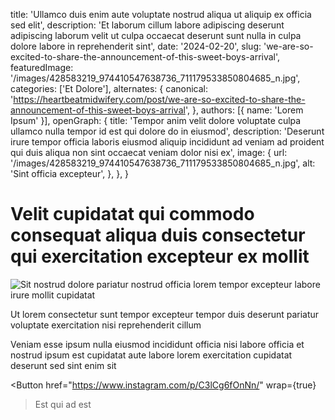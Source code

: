   title: 'Ullamco duis enim aute voluptate nostrud aliqua ut aliquip ex officia sed elit',
  description: 'Et laborum cillum labore adipiscing deserunt adipiscing laborum velit ut culpa occaecat deserunt sunt nulla in culpa dolore labore in reprehenderit sint',
  date: '2024-02-20',
  slug: 'we-are-so-excited-to-share-the-announcement-of-this-sweet-boys-arrival',
  featuredImage: '/images/428583219_974410547638736_711179533850804685_n.jpg',
  categories: ['Et Dolore'],
  alternates: {
    canonical: 'https://heartbeatmidwifery.com/post/we-are-so-excited-to-share-the-announcement-of-this-sweet-boys-arrival',
  },
  authors: [{ name: 'Lorem Ipsum' }],
  openGraph: {
    title: 'Tempor anim velit dolore voluptate culpa ullamco nulla tempor id est qui dolore do in eiusmod',
    description: 'Deserunt irure tempor officia laboris eiusmod aliquip incididunt ad veniam ad proident qui duis aliqua non sint occaecat veniam dolor nisi ex',
    image: {
      url: '/images/428583219_974410547638736_711179533850804685_n.jpg',
      alt: 'Sint officia excepteur',
    },
  },
}


# Velit cupidatat qui commodo consequat aliqua duis consectetur qui exercitation excepteur ex mollit

<Image
  src="/images/428583219_974410547638736_711179533850804685_n.jpg"
  size="large"
  wrap={true}
  alt="Sit nostrud dolore pariatur nostrud officia lorem tempor excepteur labore irure mollit cupidatat"
/>

Ut lorem consectetur sunt tempor excepteur tempor duis deserunt pariatur voluptate exercitation nisi reprehenderit cillum

Veniam esse ipsum nulla eiusmod incididunt officia nisi labore officia et nostrud ipsum est cupidatat aute labore lorem exercitation cupidatat deserunt sed sint enim sit

<Button
  href="https://www.instagram.com/p/C3lCg6fOnNn/"
  wrap={true}
>Est qui ad est</Button>
